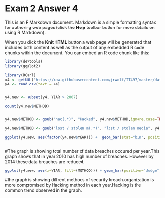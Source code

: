 Exam 2 Answer 4
========================================================

This is an R Markdown document. Markdown is a simple formatting syntax for authoring web pages (click the **Help** toolbar button for more details on using R Markdown).

When you click the **Knit HTML** button a web page will be generated that includes both content as well as the output of any embedded R code chunks within the document. You can embed an R code chunk like this:

```r
library(devtools)
library(ggplot2)

library(RCurl)
x4 <- getURL("https://raw.githubusercontent.com/jrwolf/IT497/master/databreaches.csv")
y4 <- read.csv(text = x4)


y4.new <- subset(y4, YEAR > 2007)

count(y4.new$METHOD)


y4.new$METHOD <- gsub("hac(.*)", "Hacked", y4.new$METHOD,ignore.case=TRUE)

y4.new$METHOD <- gsub("lost / stolen m(.*)", "lost / stolen media", y4.new$METHOD,ignore.case=TRUE)

ggplot(y4.new, aes(factor(y4.new$YEAR))) +  geom_bar(stat="bin", position= position_dodge()) + xlab("Year") + ylab("Number of Data Breaches") + ggtitle("Number of data Breaches by year ") 
                                                                               
```
#The graph is showing total number of data breaches occured per year.This graph shows that in year 2010 has high number of breaches. However by 2014 these data breaches are reduced.

```r
ggplot(y4.new, aes(x=YEAR, fill=(METHOD))) + geom_bar(position="dodge",binwidth=0.6)
```
#Ihe graph is showing diffrent methods of security breach.organization is more compromised by Hacking method in each year.Hacking is the common trend observed in the graph.





